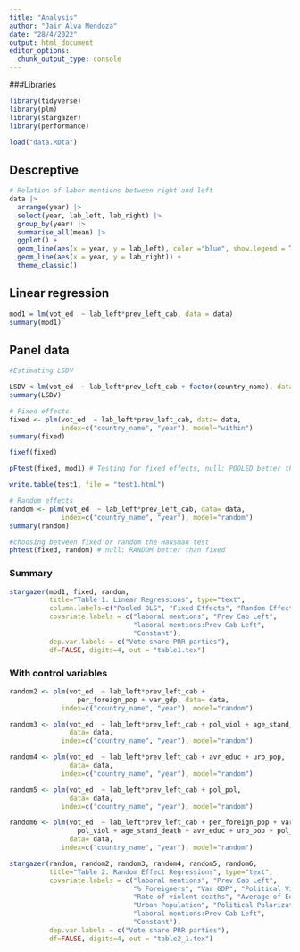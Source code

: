 ```yaml
---
title: "Analysis"
author: "Jair Alva Mendoza"
date: "28/4/2022"
output: html_document
editor_options: 
  chunk_output_type: console
---
```


###Libraries
```r
library(tidyverse)
library(plm)
library(stargazer)
library(performance)
```

```r
load("data.RDta")
```
## Descreptive
```r
# Relation of labor mentions between right and left
data |> 
  arrange(year) |> 
  select(year, lab_left, lab_right) |> 
  group_by(year) |> 
  summarise_all(mean) |> 
  ggplot() +
  geom_line(aes(x = year, y = lab_left), color ="blue", show.legend = T) + 
  geom_line(aes(x = year, y = lab_right)) +
  theme_classic()
```

## Linear regression
```r
mod1 = lm(vot_ed  ~ lab_left*prev_left_cab, data = data)
summary(mod1)
```

## Panel data
```r
#Estimating LSDV

LSDV <-lm(vot_ed  ~ lab_left*prev_left_cab + factor(country_name), data= data)
summary(LSDV)

# Fixed effects
fixed <- plm(vot_ed  ~ lab_left*prev_left_cab, data= data, 
             index=c("country_name", "year"), model="within")
summary(fixed)

fixef(fixed)

pFtest(fixed, mod1) # Testing for fixed effects, null: POOLED better than fixed

write.table(test1, file = "test1.html")

# Random effects
random <- plm(vot_ed  ~ lab_left*prev_left_cab, data= data, 
             index=c("country_name", "year"), model="random")
summary(random)

#choosing between fixed or random the Hausman test
phtest(fixed, random) # null: RANDOM better than fixed 
```

### Summary
```r
stargazer(mod1, fixed, random,  
          title="Table 1. Linear Regressions", type="text", 
          column.labels=c("Pooled OLS", "Fixed Effects", "Random Effects"),
          covariate.labels = c("laboral mentions", "Prev Cab Left",
                               "laboral mentions:Prev Cab Left",
                               "Constant"),
          dep.var.labels = c("Vote share PRR parties"),
          df=FALSE, digits=4, out = "table1.tex")
```

### With control variables
```r
random2 <- plm(vot_ed  ~ lab_left*prev_left_cab + 
                 per_foreign_pop + var_gdp, data= data, 
             index=c("country_name", "year"), model="random")

random3 <- plm(vot_ed  ~ lab_left*prev_left_cab + pol_viol + age_stand_death, 
               data= data, 
             index=c("country_name", "year"), model="random")

random4 <- plm(vot_ed  ~ lab_left*prev_left_cab + avr_educ + urb_pop, 
               data= data, 
             index=c("country_name", "year"), model="random")

random5 <- plm(vot_ed  ~ lab_left*prev_left_cab + pol_pol, 
               data= data, 
             index=c("country_name", "year"), model="random")

random6 <- plm(vot_ed  ~ lab_left*prev_left_cab + per_foreign_pop + var_gdp +
                 pol_viol + age_stand_death + avr_educ + urb_pop + pol_pol, 
               data= data, 
             index=c("country_name", "year"), model="random")

stargazer(random, random2, random3, random4, random5, random6,
          title="Table 2. Random Effect Regressions", type="text", 
          covariate.labels = c("laboral mentions", "Prev Cab Left",
                               "% Foreigners", "Var GDP", "Political Violence",
                               "Rate of violent deaths", "Average of Education",
                               "Urban Population", "Political Polarization",
                               "laboral mentions:Prev Cab Left",
                               "Constant"),
          dep.var.labels = c("Vote share PRR parties"),
          df=FALSE, digits=4, out = "table2_1.tex")

```

